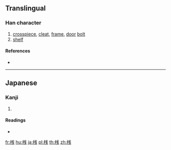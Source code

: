 {{character info/new}}
{{also|栈}}
==Translingual==
{{Han simplified forms|棧|桟|栈}}

===Han character===
{{Han char|rn=75|rad=木|as=06|sn=10|four=|canj=DIQ|ids=⿰木㦮}}

# [[crosspiece]], [[cleat]], [[frame]], [[door]] [[bolt]]
# [[shelf]]

====References====
* {{Han ref|kx=0526.211|hdz=21192.061|uh=685F|ud=26719}}

----

==Japanese==

===Kanji===
{{ja-kanji|grade=c|rs=木06}}

# {{defn|lang=ja|sort=木06}}

====Readings====
* {{ja-readings|on=[[さん]] (san), [[せん]] (sen)|kun=[[かけはし]] (kakehashi), [[たな]] (tana)}}

[[fr:桟]]
[[hu:桟]]
[[ja:桟]]
[[pl:桟]]
[[th:桟]]
[[zh:桟]]
